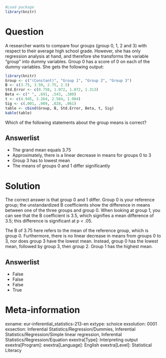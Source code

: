 ```r
#Load package
library(knitr)
```

Question
========
A researcher wants to compare four groups (group 0, 1, 2 and 3) with respect to their average high school grade. However, she has only regression analysis at hand, and therefore she transforms the variable “group” into dummy variables. Group 0 has a score of 0 on each of the dummy variables. She gets the following output:

```r
library(knitr)
Group <- c("(Constant)", "Group 1", "Group 2", "Group 3")
B <- c(3.75, 3.50, 2.75, 2.5)
Std.Error <- c(0.758, 1.072, 1.072, 1.313)
Beta <- c(" ", .691, .543, .380)
t <- c(4.945, 3.264, 2.564, 1.904)
Sig <- c(.001, .009, .028, .061)
table <- cbind(Group, B, Std.Error, Beta, t, Sig)
kable(table)
```
Which of the following statements about the group means is correct?

Answerlist
----------
* The grand mean equals 3.75
* Approximately, there is a linear decrease in means for groups 0 to 3
* Group 3 has to lowest mean
* The means of groups 0 and 1 differ significantly


Solution
========
The correct answer is that group 0 and 1 differ. Group 0 is your reference group; the unstandardized B coefficients show the difference in means between one of the three groups and group 0. When looking at group 1, you can see that the B coefficient is 3.5, which signifies a mean difference of 3.5; this difference is significant at p < .05. 

The B of 3.75 here refers to the mean of the reference group, which is group 0. Furthermore, there is no linear decrease in means from groups 0 to 3, nor does group 3 have the lowest mean. Instead, group 0 has the lowest mean, followed by group 3, then group 2. Group 1 has the highest mean.

Answerlist
----------
* False
* False
* False
* True


Meta-information
================
exname: eur-inferential_statistics-213-en
extype: schoice
exsolution: 0001
exsection: Inferential Statistics/Regression/Dummies, Inferential Statistics/Regression/Simple linear regression, Inferential Statistics/Regression/Equation
exextra[Type]: Interpreting output
exextra[Program]: 
exextra[Language]: English
exextra[Level]: Statistical Literacy
